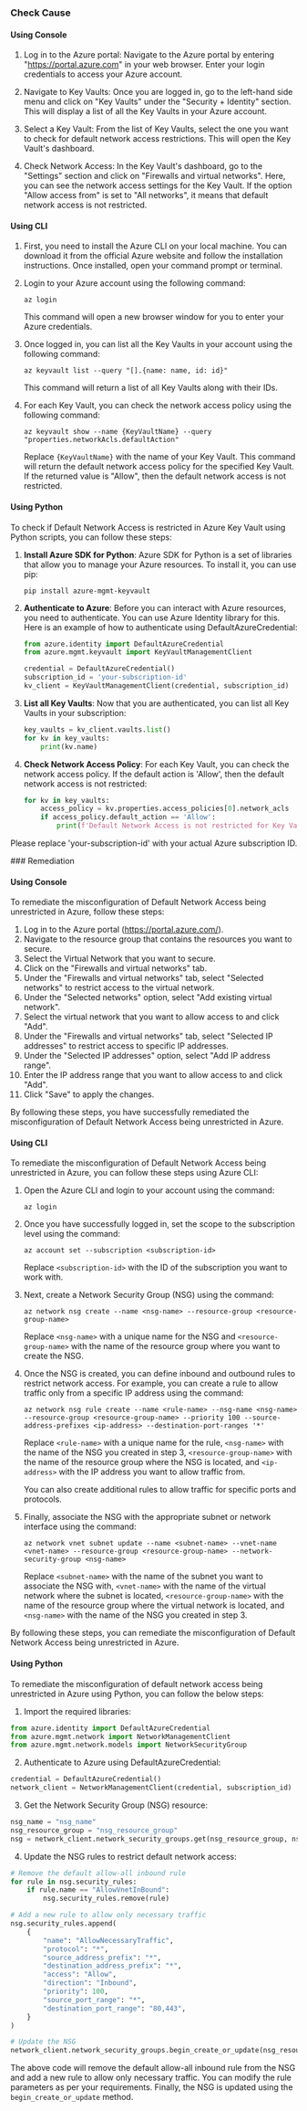 

<Tabs><Tab title='Cause'>
### Check Cause

#### Using Console

1. Log in to the Azure portal: Navigate to the Azure portal by entering "https://portal.azure.com" in your web browser. Enter your login credentials to access your Azure account.

2. Navigate to Key Vaults: Once you are logged in, go to the left-hand side menu and click on "Key Vaults" under the "Security + Identity" section. This will display a list of all the Key Vaults in your Azure account.

3. Select a Key Vault: From the list of Key Vaults, select the one you want to check for default network access restrictions. This will open the Key Vault's dashboard.

4. Check Network Access: In the Key Vault's dashboard, go to the "Settings" section and click on "Firewalls and virtual networks". Here, you can see the network access settings for the Key Vault. If the option "Allow access from" is set to "All networks", it means that default network access is not restricted.

#### Using CLI

1. First, you need to install the Azure CLI on your local machine. You can download it from the official Azure website and follow the installation instructions. Once installed, open your command prompt or terminal.

2. Login to your Azure account using the following command:
   ```
   az login
   ```
   This command will open a new browser window for you to enter your Azure credentials.

3. Once logged in, you can list all the Key Vaults in your account using the following command:
   ```
   az keyvault list --query "[].{name: name, id: id}"
   ```
   This command will return a list of all Key Vaults along with their IDs.

4. For each Key Vault, you can check the network access policy using the following command:
   ```
   az keyvault show --name {KeyVaultName} --query "properties.networkAcls.defaultAction"
   ```
   Replace `{KeyVaultName}` with the name of your Key Vault. This command will return the default network access policy for the specified Key Vault. If the returned value is "Allow", then the default network access is not restricted.

#### Using Python

To check if Default Network Access is restricted in Azure Key Vault using Python scripts, you can follow these steps:

1. **Install Azure SDK for Python**: Azure SDK for Python is a set of libraries that allow you to manage your Azure resources. To install it, you can use pip:
   ```
   pip install azure-mgmt-keyvault
   ```
2. **Authenticate to Azure**: Before you can interact with Azure resources, you need to authenticate. You can use Azure Identity library for this. Here is an example of how to authenticate using DefaultAzureCredential:
   ```python
   from azure.identity import DefaultAzureCredential
   from azure.mgmt.keyvault import KeyVaultManagementClient

   credential = DefaultAzureCredential()
   subscription_id = 'your-subscription-id'
   kv_client = KeyVaultManagementClient(credential, subscription_id)
   ```
3. **List all Key Vaults**: Now that you are authenticated, you can list all Key Vaults in your subscription:
   ```python
   key_vaults = kv_client.vaults.list()
   for kv in key_vaults:
       print(kv.name)
   ```
4. **Check Network Access Policy**: For each Key Vault, you can check the network access policy. If the default action is 'Allow', then the default network access is not restricted:
   ```python
   for kv in key_vaults:
       access_policy = kv.properties.access_policies[0].network_acls
       if access_policy.default_action == 'Allow':
           print(f'Default Network Access is not restricted for Key Vault: {kv.name}')
   ```
Please replace 'your-subscription-id' with your actual Azure subscription ID.

</Tab>

<Tab title='Remediation'>
### Remediation

#### Using Console

To remediate the misconfiguration of Default Network Access being unrestricted in Azure, follow these steps:

1. Log in to the Azure portal (https://portal.azure.com/).
2. Navigate to the resource group that contains the resources you want to secure.
3. Select the Virtual Network that you want to secure.
4. Click on the "Firewalls and virtual networks" tab.
5. Under the "Firewalls and virtual networks" tab, select "Selected networks" to restrict access to the virtual network.
6. Under the "Selected networks" option, select "Add existing virtual network".
7. Select the virtual network that you want to allow access to and click "Add".
8. Under the "Firewalls and virtual networks" tab, select "Selected IP addresses" to restrict access to specific IP addresses.
9. Under the "Selected IP addresses" option, select "Add IP address range".
10. Enter the IP address range that you want to allow access to and click "Add".
11. Click "Save" to apply the changes.

By following these steps, you have successfully remediated the misconfiguration of Default Network Access being unrestricted in Azure.

#### Using CLI

To remediate the misconfiguration of Default Network Access being unrestricted in Azure, you can follow these steps using Azure CLI:

1. Open the Azure CLI and login to your account using the command:

   ```
   az login
   ```

2. Once you have successfully logged in, set the scope to the subscription level using the command:

   ```
   az account set --subscription <subscription-id>
   ```

   Replace `<subscription-id>` with the ID of the subscription you want to work with.

3. Next, create a Network Security Group (NSG) using the command:

   ```
   az network nsg create --name <nsg-name> --resource-group <resource-group-name>
   ```

   Replace `<nsg-name>` with a unique name for the NSG and `<resource-group-name>` with the name of the resource group where you want to create the NSG.

4. Once the NSG is created, you can define inbound and outbound rules to restrict network access. For example, you can create a rule to allow traffic only from a specific IP address using the command:

   ```
   az network nsg rule create --name <rule-name> --nsg-name <nsg-name> --resource-group <resource-group-name> --priority 100 --source-address-prefixes <ip-address> --destination-port-ranges '*'
   ```

   Replace `<rule-name>` with a unique name for the rule, `<nsg-name>` with the name of the NSG you created in step 3, `<resource-group-name>` with the name of the resource group where the NSG is located, and `<ip-address>` with the IP address you want to allow traffic from.

   You can also create additional rules to allow traffic for specific ports and protocols.

5. Finally, associate the NSG with the appropriate subnet or network interface using the command:

   ```
   az network vnet subnet update --name <subnet-name> --vnet-name <vnet-name> --resource-group <resource-group-name> --network-security-group <nsg-name>
   ```

   Replace `<subnet-name>` with the name of the subnet you want to associate the NSG with, `<vnet-name>` with the name of the virtual network where the subnet is located, `<resource-group-name>` with the name of the resource group where the virtual network is located, and `<nsg-name>` with the name of the NSG you created in step 3.

By following these steps, you can remediate the misconfiguration of Default Network Access being unrestricted in Azure.

#### Using Python

To remediate the misconfiguration of default network access being unrestricted in Azure using Python, you can follow the below steps:

1. Import the required libraries:

```python
from azure.identity import DefaultAzureCredential
from azure.mgmt.network import NetworkManagementClient
from azure.mgmt.network.models import NetworkSecurityGroup
```

2. Authenticate to Azure using DefaultAzureCredential:

```python
credential = DefaultAzureCredential()
network_client = NetworkManagementClient(credential, subscription_id)
```

3. Get the Network Security Group (NSG) resource:

```python
nsg_name = "nsg_name"
nsg_resource_group = "nsg_resource_group"
nsg = network_client.network_security_groups.get(nsg_resource_group, nsg_name)
```

4. Update the NSG rules to restrict default network access:

```python
# Remove the default allow-all inbound rule
for rule in nsg.security_rules:
    if rule.name == "AllowVnetInBound":
        nsg.security_rules.remove(rule)

# Add a new rule to allow only necessary traffic
nsg.security_rules.append(
    {
        "name": "AllowNecessaryTraffic",
        "protocol": "*",
        "source_address_prefix": "*",
        "destination_address_prefix": "*",
        "access": "Allow",
        "direction": "Inbound",
        "priority": 100,
        "source_port_range": "*",
        "destination_port_range": "80,443",
    }
)

# Update the NSG
network_client.network_security_groups.begin_create_or_update(nsg_resource_group, nsg_name, nsg)
```

The above code will remove the default allow-all inbound rule from the NSG and add a new rule to allow only necessary traffic. You can modify the rule parameters as per your requirements. Finally, the NSG is updated using the `begin_create_or_update` method.


</Tab>
</Tabs>